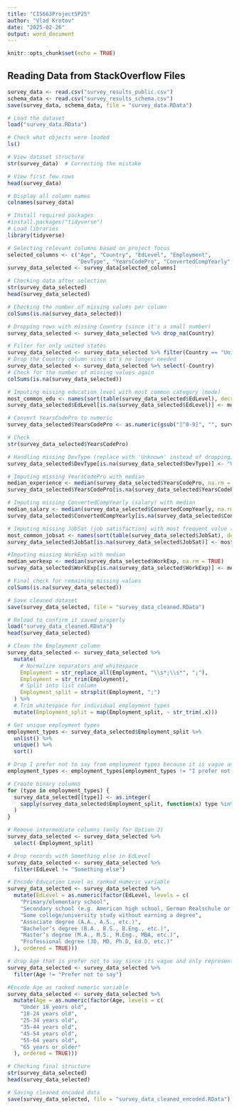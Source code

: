 ```yaml
---
title: "CIS663ProjectSP25"
author: "Vlad Krotov"
date: "2025-02-26"
output: word_document
---
```


```r
knitr::opts_chunk$set(echo = TRUE)
```

## Reading Data from StackOverflow Files


```r
survey_data <- read.csv("survey_results_public.csv")
schema_data <- read.csv("survey_results_schema.csv")
save(survey_data, schema_data, file = "survey_data.RData")


```


```r
# Load the dataset
load("survey_data.RData")

# Check what objects were loaded
ls()

# View dataset structure
str(survey_data)  # Correcting the mistake

# View first few rows
head(survey_data)

```
```r
# Display all column names
colnames(survey_data)
```

```r
# Install required packages
#install.packages("tidyverse") 
# Load libraries
library(tidyverse)

```

```r
# Selecting relevant columns based on project focus
selected_columns <- c("Age", "Country", "EdLevel", "Employment", 
                      "DevType", "YearsCodePro", "ConvertedCompYearly", "JobSat","WorkExp")
survey_data_selected <- survey_data[selected_columns]

```



```r
# Checking data after selection
str(survey_data_selected)
head(survey_data_selected)
```


```r
# Checking the number of missing values per column
colSums(is.na(survey_data_selected))
```

```r
# Dropping rows with missing Country (since it's a small number)
survey_data_selected <- survey_data_selected %>% drop_na(Country)

```

```r
# Filter for only united states
survey_data_selected <- survey_data_selected %>% filter(Country == "United States of America")
# Drop the Country column since it's no longer needed
survey_data_selected <- survey_data_selected %>% select(-Country)
# Check for the number of missing values again
colSums(is.na(survey_data_selected))
```

```r
# Imputing missing education level with most common category (mode)
most_common_edu <- names(sort(table(survey_data_selected$EdLevel), decreasing = TRUE))[1]
survey_data_selected$EdLevel[is.na(survey_data_selected$EdLevel)] <- most_common_edu

```

```r
# Convert YearsCodePro to numeric
survey_data_selected$YearsCodePro <- as.numeric(gsub("[^0-9]", "", survey_data_selected$YearsCodePro))

# Check
str(survey_data_selected$YearsCodePro)
```


```r
# Handling missing DevType (replace with 'Unknown' instead of dropping)
survey_data_selected$DevType[is.na(survey_data_selected$DevType)] <- "Unknown"

# Imputing missing YearsCodePro with median
median_experience <- median(survey_data_selected$YearsCodePro, na.rm = TRUE)
survey_data_selected$YearsCodePro[is.na(survey_data_selected$YearsCodePro)] <- median_experience

```


```r
# Imputing missing ConvertedCompYearly (salary) with median
median_salary <- median(survey_data_selected$ConvertedCompYearly, na.rm = TRUE)
survey_data_selected$ConvertedCompYearly[is.na(survey_data_selected$ConvertedCompYearly)] <- median_salary

# Imputing missing JobSat (job satisfaction) with most frequent value (mode)
most_common_jobsat <- names(sort(table(survey_data_selected$JobSat), decreasing = TRUE))[1]
survey_data_selected$JobSat[is.na(survey_data_selected$JobSat)] <- most_common_jobsat

#Imputing missing WorkExp with median
median_workexp <- median(survey_data_selected$WorkExp, na.rm = TRUE)
survey_data_selected$WorkExp[is.na(survey_data_selected$WorkExp)] <- median_workexp

# Final check for remaining missing values
colSums(is.na(survey_data_selected))

```

```r
# Save cleaned dataset
save(survey_data_selected, file = "survey_data_cleaned.RData")
```

```r
# Reload to confirm it saved properly
load("survey_data_cleaned.RData")
head(survey_data_selected)
```

```r
# Clean the Employment column
survey_data_selected <- survey_data_selected %>%
  mutate(
    # Normalize separators and whitespace
    Employment = str_replace_all(Employment, "\\s*;\\s*", ";"),
    Employment = str_trim(Employment),
    # Split into list column
    Employment_split = strsplit(Employment, ";")
  ) %>%
  # Trim whitespace for individual employment types
  mutate(Employment_split = map(Employment_split, ~ str_trim(.x)))

# Get unique employment types
employment_types <- survey_data_selected$Employment_split %>%
  unlist() %>%
  unique() %>%
  sort()

# Drop I prefer not to say from employment types because it is vague and only represents small portion of data
employment_types <- employment_types[employment_types != "I prefer not to say"]

# Create binary columns
for (type in employment_types) {
  survey_data_selected[[type]] <- as.integer(
    sapply(survey_data_selected$Employment_split, function(x) type %in% x)
  )
}

# Remove intermediate columns (only for Option 2)
survey_data_selected <- survey_data_selected %>%
  select(-Employment_split)
```


```r
# Drop records with Something else in EdLevel
survey_data_selected <- survey_data_selected %>%
  filter(EdLevel != "Something else")

# Encode Education Level as ranked numeric variable
survey_data_selected <- survey_data_selected %>%
  mutate(EdLevel = as.numeric(factor(EdLevel, levels = c(
    "Primary/elementary school",
    "Secondary school (e.g. American high school, German Realschule or Gymnasium, etc.)",
    "Some college/university study without earning a degree",
    "Associate degree (A.A., A.S., etc.)",
    "Bachelor’s degree (B.A., B.S., B.Eng., etc.)",
    "Master’s degree (M.A., M.S., M.Eng., MBA, etc.)",
    "Professional degree (JD, MD, Ph.D, Ed.D, etc.)"
  ), ordered = TRUE)))

```

```r
# drop Age that is prefer not to say since its vague and only represents small portion of data
survey_data_selected <- survey_data_selected %>%
  filter(Age != "Prefer not to say")

#Encode Age as ranked numeric variable
survey_data_selected <- survey_data_selected %>%
  mutate(Age = as.numeric(factor(Age, levels = c(
    "Under 18 years old",
    "18-24 years old",
    "25-34 years old",
    "35-44 years old",
    "45-54 years old",
    "55-64 years old",
    "65 years or older"
  ), ordered = TRUE)))


```

```r
# Checking final structure
str(survey_data_selected)
head(survey_data_selected)

# Saving cleaned encoded data
save(survey_data_selected, file = "survey_data_cleaned_encoded.RData")
```


